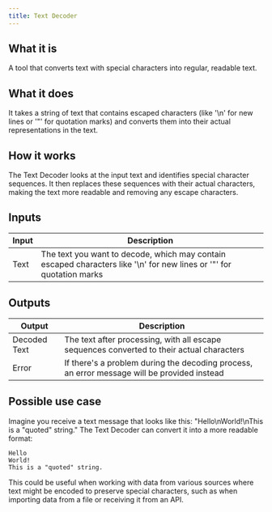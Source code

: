 ```yaml
---
title: Text Decoder
---
```


## What it is
A tool that converts text with special characters into regular, readable text.

## What it does
It takes a string of text that contains escaped characters (like '\n' for new lines or '\"' for quotation marks) and converts them into their actual representations in the text.

## How it works
The Text Decoder looks at the input text and identifies special character sequences. It then replaces these sequences with their actual characters, making the text more readable and removing any escape characters.

## Inputs
| Input | Description |
|-------|-------------|
| Text | The text you want to decode, which may contain escaped characters like '\n' for new lines or '\"' for quotation marks |

## Outputs
| Output | Description |
|--------|-------------|
| Decoded Text | The text after processing, with all escape sequences converted to their actual characters |
| Error | If there's a problem during the decoding process, an error message will be provided instead |

## Possible use case
Imagine you receive a text message that looks like this: "Hello\nWorld!\nThis is a \"quoted\" string." The Text Decoder can convert it into a more readable format:

```
Hello
World!
This is a "quoted" string.
```

This could be useful when working with data from various sources where text might be encoded to preserve special characters, such as when importing data from a file or receiving it from an API.
